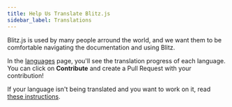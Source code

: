 ```yaml
---
title: Help Us Translate Blitz.js
sidebar_label: Translations
---
```


Blitz.js is used by many people arround the world, and we want them to be comfortable navigating the documentation and using Blitz.

In the [languages](/languages) page, you'll see the translation progress of each language. You can click on **Contribute** and create a Pull Request with your contribution!

If your language isn't being translated and you want to work on it, read [these instructions](https://github.com/blitz-js/blitzjs.com-translation/blob/main/README.md).
